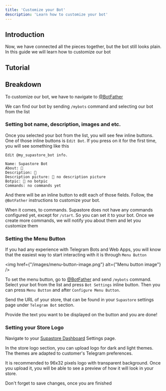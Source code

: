 ```yaml
---
title: 'Customize your Bot'
description: 'Learn how to customize your bot'
---
```


## Introduction

Now, we have connected all the pieces together, but the bot still looks plain. In this guide we will learn how to customize our bot

## Tutorial

## Breakdown

To customize our bot, we have to navigate to [@BotFather](https://t.me/BotFather)

We can find our bot by sending `/mybots` command and selecting our bot from the list

### Setting bot name, description, images and etc.

Once you selected your bot from the list, you will see few inline buttons. One of those inline buttons is `Edit Bot`. If you press on it for the first time, you will see something like this

```plaintext
Edit @my_supastore_bot info.

Name: Supastore Bot
About: 🚫
Description: 🚫
Description picture: 🚫 no description picture
Botpic: 🚫 no botpic
Commands: no commands yet
```

And there will be an inline button to edit each of those fields. Follow, the `@BotFather` instructions to customize your bot. 

When it comes, to commands. Supastore does not have any commands configured yet, except for `/start`. So you can set it to your bot. Once we create more commands, we will notify you about them and let you customize them


### Setting the Menu Button

If you had any experience with Telegram Bots and Web Apps, you will know that the easiest way to start interacting with it is through `Menu Button`

<img 
    href={"/images/menu-button-image.png"}
    alt={"Menu button image"}
/>

To set the menu button, go to [@BotFather](https://t.me/BotFather) and send `/mybots` command. Select your bot from the list and press `Bot Settings` inline button. Then you can press `Menu Button` and after `Configure Menu Button`. 

Send the URL of your store, that can be found in your `Supastore` settings page under `Telegram Bot` section. 

Provide the text you want to be displayed on the button and you are done!


### Setting your Store Logo

Navigate to your [Supastore Dashboard](https://admin.ditch-concept.com) Settings page. 

In the store logo section, you can upload logo for dark and light themes. The themes are adapted to customer's Telegram preferences.

It is recommended to 96x32 pixels logo with transparent background. Once you upload it, you will be able to see a preview of how it will look in your store. 

Don't forget to save changes, once you are finished







